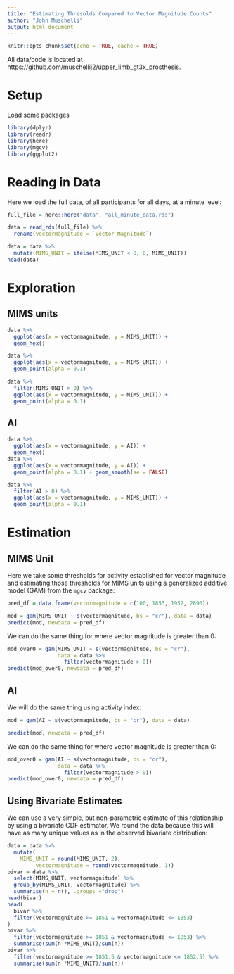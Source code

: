 ```yaml
---
title: "Estimating Thresolds Compared to Vector Magnitude Counts"
author: "John Muschelli"
output: html_document
---
```


```r
knitr::opts_chunk$set(echo = TRUE, cache = TRUE)
```

All data/code is located at https://github.com/muschellij2/upper_limb_gt3x_prosthesis.

# Setup
Load some packages
```r
library(dplyr)
library(readr)
library(here)
library(mgcv)
library(ggplot2)
```

# Reading in Data

Here we load the full data, of all participants for all days, at a minute level:
```r
full_file = here::here("data", "all_minute_data.rds")

data = read_rds(full_file) %>% 
  rename(vectormagnitude = `Vector Magnitude`)

data = data %>% 
  mutate(MIMS_UNIT = ifelse(MIMS_UNIT < 0, 0, MIMS_UNIT))
head(data)
```
# Exploration

## MIMS units
```r
data %>% 
  ggplot(aes(x = vectormagnitude, y = MIMS_UNIT)) + 
  geom_hex()

data %>% 
  ggplot(aes(x = vectormagnitude, y = MIMS_UNIT)) + 
  geom_point(alpha = 0.1)

data %>% 
  filter(MIMS_UNIT > 0) %>% 
  ggplot(aes(x = vectormagnitude, y = MIMS_UNIT)) + 
  geom_point(alpha = 0.1)
```

## AI
```r
data %>% 
  ggplot(aes(x = vectormagnitude, y = AI)) + 
  geom_hex()
data %>% 
  ggplot(aes(x = vectormagnitude, y = AI)) + 
  geom_point(alpha = 0.1) + geom_smooth(se = FALSE)

data %>% 
  filter(AI > 0) %>% 
  ggplot(aes(x = vectormagnitude, y = MIMS_UNIT)) + 
  geom_point(alpha = 0.1)
```

# Estimation

## MIMS Unit
Here we take some thresholds for activity established for vector magnitude and estimating those thresholds for MIMS units using a generalized additive model (GAM) from the `mgcv` package:
```r
pred_df = data.frame(vectormagnitude = c(100, 1853, 1952, 2690))

mod = gam(MIMS_UNIT ~ s(vectormagnitude, bs = "cr"), data = data)
predict(mod, newdata = pred_df)
```

We can do the same thing for where vector magnitude is greater than 0:
```r
mod_over0 = gam(MIMS_UNIT ~ s(vectormagnitude, bs = "cr"), 
                data = data %>% 
                  filter(vectormagnitude > 0))
predict(mod_over0, newdata = pred_df)
```

## AI

We will do the same thing using activity index:
```r
mod = gam(AI ~ s(vectormagnitude, bs = "cr"), data = data)

predict(mod, newdata = pred_df)
```

We can do the same thing for where vector magnitude is greater than 0:
```r
mod_over0 = gam(AI ~ s(vectormagnitude, bs = "cr"), 
                data = data %>% 
                  filter(vectormagnitude > 0))
predict(mod_over0, newdata = pred_df)
```

## Using Bivariate Estimates

We can use a very simple, but non-parametric estimate of this relationship by using a bivariate CDF estimator.  We round the data because this will have as many unique values as in the observed bivariate distribution:

```r
data = data %>% 
  mutate(
    MIMS_UNIT = round(MIMS_UNIT, 2),
         vectormagnitude = round(vectormagnitude, 1))
bivar = data %>% 
  select(MIMS_UNIT, vectormagnitude) %>% 
  group_by(MIMS_UNIT, vectormagnitude) %>% 
  summarise(n = n(), .groups ="drop")
head(bivar)
head(
  bivar %>% 
  filter(vectormagnitude >= 1851 & vectormagnitude <= 1853)
)
bivar %>% 
  filter(vectormagnitude >= 1851 & vectormagnitude <= 1853) %>% 
  summarise(sum(n *MIMS_UNIT)/sum(n))
bivar %>% 
  filter(vectormagnitude >= 1851.5 & vectormagnitude <= 1852.5) %>% 
  summarise(sum(n *MIMS_UNIT)/sum(n))
```
